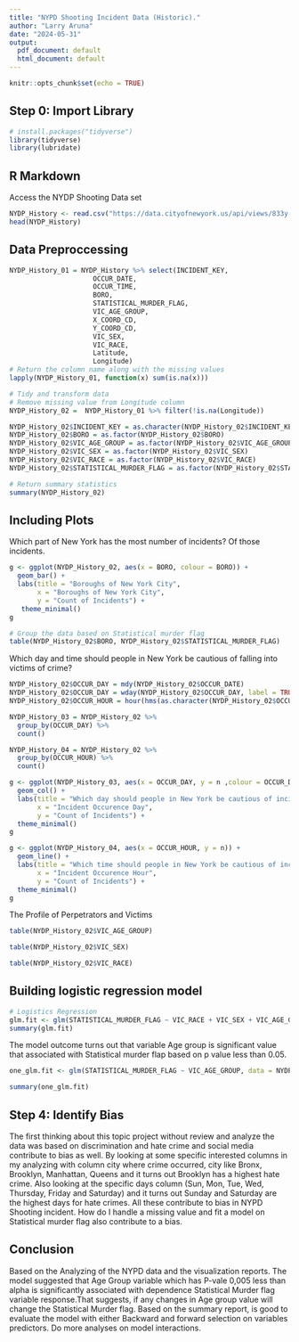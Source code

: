 ---
title: "NYPD Shooting Incident Data (Historic)."
author: "Larry Aruna"
date: "2024-05-31"
output:
  pdf_document: default
  html_document: default
---


```{r setup, include=FALSE}
knitr::opts_chunk$set(echo = TRUE)
```

## Step 0: Import Library

```{r library, message=FALSE, warning=FALSE}
# install.packages("tidyverse")
library(tidyverse)
library(lubridate)
```

## R Markdown

Access the NYDP Shooting Data set

```{r Load HYDP Historing}
NYDP_History <- read.csv("https://data.cityofnewyork.us/api/views/833y-fsy8/rows.csv?accessType=DOWNLOAD")
head(NYDP_History)
```

## Data Preproccessing 

```{r wanted columns }
NYDP_History_01 = NYDP_History %>% select(INCIDENT_KEY, 
                     OCCUR_DATE,
                     OCCUR_TIME,
                     BORO, 
                     STATISTICAL_MURDER_FLAG,
                     VIC_AGE_GROUP,
                     X_COORD_CD,
                     Y_COORD_CD,
                     VIC_SEX,
                     VIC_RACE,
                     Latitude,
                     Longitude)
# Return the column name along with the missing values
lapply(NYDP_History_01, function(x) sum(is.na(x)))
```


```{r Remove missing value from Longtitude column}
# Tidy and transform data
# Remove missing value from Longitude column
NYDP_History_02 =  NYDP_History_01 %>% filter(!is.na(Longitude))

NYDP_History_02$INCIDENT_KEY = as.character(NYDP_History_02$INCIDENT_KEY)
NYDP_History_02$BORO = as.factor(NYDP_History_02$BORO)
NYDP_History_02$VIC_AGE_GROUP = as.factor(NYDP_History_02$VIC_AGE_GROUP)
NYDP_History_02$VIC_SEX = as.factor(NYDP_History_02$VIC_SEX)
NYDP_History_02$VIC_RACE = as.factor(NYDP_History_02$VIC_RACE)
NYDP_History_02$STATISTICAL_MURDER_FLAG = as.factor(NYDP_History_02$STATISTICAL_MURDER_FLAG)

# Return summary statistics
summary(NYDP_History_02)

```

## Including Plots

Which part of New York has the most number of incidents? Of those incidents.

```{r pressure, echo=FALSE}
g <- ggplot(NYDP_History_02, aes(x = BORO, colour = BORO)) +
  geom_bar() +
  labs(title = "Boroughs of New York City",
       x = "Boroughs of New York City",
       y = "Count of Incidents") +
   theme_minimal()
g
```

```{r}
# Group the data based on Statistical murder flag
table(NYDP_History_02$BORO, NYDP_History_02$STATISTICAL_MURDER_FLAG)
```

Which day and time should people in New York be cautious of falling into victims of crime?
 
```{r}
NYDP_History_02$OCCUR_DAY = mdy(NYDP_History_02$OCCUR_DATE)
NYDP_History_02$OCCUR_DAY = wday(NYDP_History_02$OCCUR_DAY, label = TRUE)
NYDP_History_02$OCCUR_HOUR = hour(hms(as.character(NYDP_History_02$OCCUR_TIME)))

NYDP_History_03 = NYDP_History_02 %>%
  group_by(OCCUR_DAY) %>%
  count()

NYDP_History_04 = NYDP_History_02 %>%
  group_by(OCCUR_HOUR) %>%
  count()
``` 
 
```{r}
g <- ggplot(NYDP_History_03, aes(x = OCCUR_DAY, y = n ,colour = OCCUR_DAY)) +
  geom_col() +
  labs(title = "Which day should people in New York be cautious of incidents?",
       x = "Incident Occurence Day",
       y = "Count of Incidents") +
  theme_minimal()
g
```

```{r}
g <- ggplot(NYDP_History_04, aes(x = OCCUR_HOUR, y = n)) +
  geom_line() +
  labs(title = "Which time should people in New York be cautious of incidents?",
       x = "Incident Occurence Hour",
       y = "Count of Incidents") +
  theme_minimal()
g
```

The Profile of Perpetrators and Victims

```{r PERP_AGE_GROUP }
table(NYDP_History_02$VIC_AGE_GROUP)
```

```{r PERP_SEX}
table(NYDP_History_02$VIC_SEX)
```

```{r PERP_RACE}
table(NYDP_History_02$VIC_RACE)
```
 
## Building logistic regression model

```{r Logistics Model}
# Logistics Regression 
glm.fit <- glm(STATISTICAL_MURDER_FLAG ~ VIC_RACE + VIC_SEX + VIC_AGE_GROUP + OCCUR_HOUR + OCCUR_DAY + Latitude + Longitude, data = NYDP_History_02, family = "binomial")
summary(glm.fit)
```

The model outcome turns out that variable Age group is  significant value that associated with Statistical murder flap based on p value less than 0.05. 

```{r  Significant Logistics Model}
one_glm.fit <- glm(STATISTICAL_MURDER_FLAG ~ VIC_AGE_GROUP, data = NYDP_History_02, family = "binomial")

summary(one_glm.fit)
```

## Step 4: Identify Bias

The first thinking about this topic project without review and analyze the data was based on discrimination and hate crime and social media contribute to bias as well. By looking at some specific interested columns in my analyzing with column city where crime occurred, city like Bronx, Brooklyn, Manhattan, Queens and it turns out Brooklyn has a highest hate crime. Also looking at the specific days column (Sun, Mon, Tue, Wed, Thursday, Friday and Saturday) and it turns out Sunday and Saturday are the highest days for hate crimes. All these contribute to bias in NYPD Shooting incident. How do I handle a missing value and fit a model on Statistical murder flag also contribute to a bias.  

## Conclusion 
Based on the Analyzing of the NYPD data and the visualization reports. The model suggested that Age Group variable which has P-vale 0,005 less than alpha is significantly associated with dependence Statistical Murder flag variable response.That suggests, if any changes in Age group value will change the Statistical Murder flag. Based on the summary report, is good to evaluate the model with either Backward and forward selection on variables predictors. Do more analyses on model interactions.   
